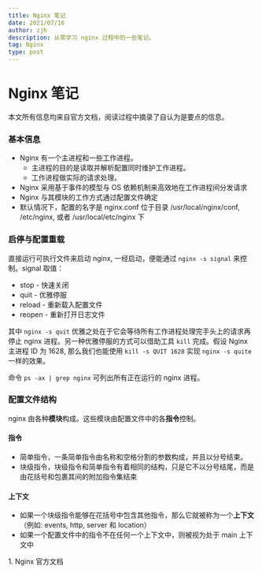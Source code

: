 ```yaml
---
title: Nginx 笔记
date: 2021/07/16
author: zjh
description: 从零学习 nginx 过程中的一些笔记。
tag: Nginx
type: post
---
```


# Nginx 笔记
本文所有信息均来自<SupRef order={1} name="nginx_doc">官方文档</SupRef>，阅读过程中摘录了自认为是要点的信息。

### 基本信息
- Nginx 有一个主进程和一些工作进程。
  - 主进程的目的是读取并解析配置同时维护工作进程。
  - 工作进程做实际的请求处理。
- Nginx 采用基于事件的模型与 OS 依赖机制来高效地在工作进程间分发请求
- Nginx 与其模块的工作方式通过配置文件确定
- 默认情况下，配置的名字是 nginx.conf 位于目录 /usr/local/nginx/conf, /etc/nginx, 或者 /usr/local/etc/nginx 下

### 启停与配置重载
直接运行可执行文件来启动 nginx, 一经启动，便能通过 `nginx -s signal` 来控制。signal 取值：
- stop - 快速关闭
- quit - 优雅停服
- reload - 重新载入配置文件
- reopen - 重新打开日志文件

其中 `nginx -s quit` 优雅之处在于它会等待所有工作进程处理完手头上的请求再停止 nginx 进程。另一种优雅停服的方式可以借助工具 `kill` 完成。假设 Nginx 主进程 ID 为 1628, 那么我们也能使用 `kill -s QUIT 1628` 实现 `nginx -s quite` 一样的效果。

命令 `ps -ax | grep nginx` 可列出所有正在运行的 nginx 进程。

### 配置文件结构
nginx 由各种**模块**构成。这些模块由配置文件中的各**指令**控制。

#### 指令
- 简单指令，一条简单指令由名称和空格分割的参数构成，并且以分号结束。
- 块级指令，块级指令和简单指令有着相同的结构，只是它不以分号结尾，而是由花括号和包裹其间的附加指令集结束

#### 上下文
- 如果一个块级指令能够在花括号中包含其他指令，那么它就被称为一个**上下文**（例如: events, http, server 和 location）
- 如果一个配置文件中的指令不在任何一个上下文中，则被视为处于 main 上下文中


<FooterNotes>
1. <FooterNote href="http://nginx.org/en/docs/" name="nginx_doc">Nginx 官方文档</FooterNote>
</FooterNotes>
